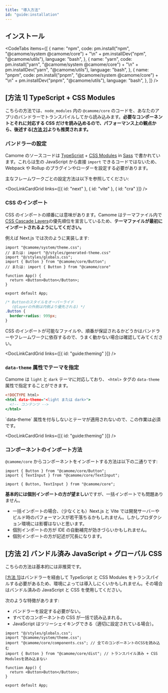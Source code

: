 ```yaml
---
title: "導入方法"
id: "guide:installation"
---
```


## インストール

<CodeTabs
  items={[
    {
      name: "npm",
      code:
        pm.install("npm", "@camome/system @camome/core") +
        "\n" +
        pm.installDev("npm", "@camome/utils"),
      language: "bash",
    },
    {
      name: "yarn",
      code:
        pm.install("yarn", "@camome/system @camome/core") +
        "\n" +
        pm.installDev("yarn", "@camome/utils"),
      language: "bash",
    },
    {
      name: "pnpm",
      code:
        pm.install("pnpm", "@camome/system @camome/core") +
        "\n" +
        pm.installDev("pnpm", "@camome/utils"),
      language: "bash",
    },
  ]}
/>

## [方法 1] TypeScript + CSS Modules

こちらの方法では、`node_modules` 内の `@camome/core` のコードを、あなたのアプリのバンドラーでトランスパイルしてから読み込みます。**必要なコンポーネントとそれに対応する CSS だけを読み込めるので、パフォーマンス上の観点から、後述する[[方法 2]](/docs/guide/installation#%E6%96%B9%E6%B3%95-2-%E3%83%90%E3%83%B3%E3%83%89%E3%83%AB%E6%B8%88%E3%81%BF-javascript--%E3%82%B0%E3%83%AD%E3%83%BC%E3%83%90%E3%83%AB-css)よりも推奨されます。**

### バンドラーの設定

Camome のソースコードは [TypeScript](https://www.typescriptlang.org/) + [CSS Modules](https://github.com/css-modules/css-modules) in [Sass](https://sass-lang.com/) で書かれています。これらは生の JavaScript から直接 `import` できるコードではないため、Webpack や Rollup のプラグインやローダーを設定する必要があります。

主なフレームワークごとの設定方法は以下を参照してください:

<DocLinkCardGrid links={[{ id: "next" }, { id: "vite" }, { id: "cra" }]} />

### CSS のインポート

CSS のインポートの順番には意味があります。Camome はテーマファイル内で [CSS Cascade Layers](https://developer.mozilla.org/ja/docs/Web/CSS/@layer)の優先順位を宣言しているため、**テーマファイルが最初にインポートされるようにしてください。**

例えば Next.js では次のように実装します:

```tsx:_app.tsx
import "@camome/system/theme.css";
// または: import "@/styles/generated-theme.css"
import "@/styles/globals.css";
import { Button } from "@camome/core/Button";
// または: import { Button } from "@camome/core"

function App() {
  return <Button>Button</Button>;
}

export default App;
```

```css:globals.css
/* Buttonのスタイルをオーバーライド
   (@layerの外側は内側より優先される) */
.Button {
  border-radius: 999px;
}
```

<Message status="info">
  CSS
  のインポートが可能なファイルや、順番が保証されるかどうかはバンドラーやフレームワークに依存するので、うまく動かない場合は確認してみてください。
</Message>

<DocLinkCardGrid links={[{ id: "guide:theming" }]} />

### `data-theme` 属性でテーマを指定

Camome は `light` と `dark` テーマに対応しており、 `<html>` タグの `data-theme` 属性で指定することができます。

```html:index.html
<!DOCTYPE html>
<html data-theme="<light または dark>">
  <!-- コンテンツ -->
</html>
```

<Message status="warn">
  `data-theme` 属性を付与しないとテーマが適用されないので、この作業は必須です。
</Message>

<DocLinkCardGrid links={[{ id: "guide:theming" }]} />

### コンポーネントのインポート方法

`@camome/core` からコンポーネントをインポートする方法は以下の二通りです:

```tsx:個別インポート
import { Button } from "@camome/core/Button";
import { TextInput } from "@camome/core/TextInput";
```

```tsx:一括インポート
import { Button, TextInput } from "@camome/core";
```

**基本的には個別インポートの方が望ましい**ですが、一括インポートでも問題ありません。

- 一括インポートの場合、（少なくとも）Next.js と Vite では開発サーバーやビルド時のパフォーマンスが若干落ちるかもしれません。しかしプロダクション環境には影響はないと思います。
- 個別インポートの方が IDE の自動補完が効きづらいかもしれません。
- 個別インポートの方が記述が冗長になります。

## [方法 2] バンドル済み JavaScript + グローバル CSS

<Message status="warn">こちらの方法は基本的には非推奨です。</Message>

[[方法 1]](#方法-1-typescript--css-modules)はバンドラーを経由して TypeScript と CSS Modules をトランスパイルする必要があるため、環境によっては導入しにくいかもしれません。その場合はバンドル済みの JavaScript と CSS を使用してください。

次のような特徴があります:

- バンドラーを設定する必要がない。
- すべてのコンポーネントの CSS が一括で読み込まれる。
- JavaScript はツリーシェイキングできる（適切に設定されている場合）。

```tsx:_app.tsx
import "@/styles/globals.css";
import "@camome/system/theme.css";
import "@camome/core/components.css"; // 全てのコンポーネントのCSSを読み込む
import { Button } from "@camome/core/dist"; // トランスパイル済み + CSS Modulesを読み込まない

function App() {
  return <Button>Button</Button>;
}

export default App;
```
